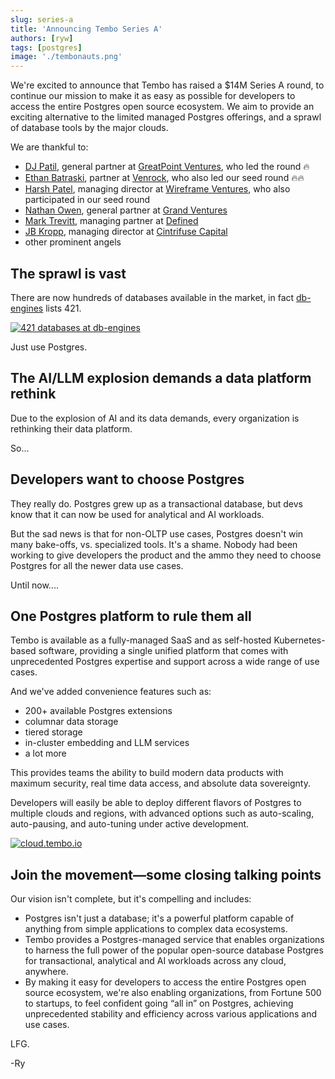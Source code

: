 ```yaml
---
slug: series-a
title: 'Announcing Tembo Series A'
authors: [ryw]
tags: [postgres]
image: './tembonauts.png'
---
```


We're excited to announce that Tembo has raised a $14M Series A round, 
to continue our mission to make it as easy as possible for developers 
to access the entire Postgres open source ecosystem. We aim to provide 
an exciting alternative to the limited managed Postgres offerings, and 
a sprawl of database tools by the major clouds.

We are thankful to:

* [DJ Patil](https://www.gpv.com/team/dj-patil), general partner at 
  [GreatPoint Ventures](https://www.gpv.com/), who led the round 🔥
* [Ethan Batraski](https://www.venrock.com/teammember/ethan-batraski/), 
  partner at [Venrock](https://www.venrock.com/), who also led our seed round 🔥🔥
* [Harsh Patel](https://x.com/harsh1), 
  managing director at [Wireframe Ventures](https://www.wireframevc.com/),
  who also participated in our seed round
* [Nathan Owen](https://grandvcp.com/team/member/1104), 
  general partner at [Grand Ventures](https://grandvcp.com/)
* [Mark Trevitt](https://www.linkedin.com/in/marktrevitt), 
  managing partner at [Defined](https://www.definedvc.com/)
* [JB Kropp](https://www.linkedin.com/in/kropp/), 
  managing director at [Cintrifuse Capital](https://cintrifuse.com/)
* other prominent angels

## The sprawl is vast

There are now hundreds of databases available in the market, in fact 
[db-engines](https://db-engines.com/en/ranking) lists 421.

[![421 databases at db-engines](./421-databases.png "db-engines")](https://db-engines.com/en/ranking)

Just use Postgres.

## The AI/LLM explosion demands a data platform rethink

Due to the explosion of AI and its data demands, 
every organization is rethinking their data platform.

So...

## Developers want to choose Postgres

They really do. Postgres grew up as a transactional database, but devs know that 
it can now be used for analytical and AI workloads.

But the sad news is that for non-OLTP use cases, Postgres doesn't win many bake-offs, 
vs. specialized tools. It's a shame. Nobody had been working to give developers the 
product and the ammo they need to choose Postgres for all the newer data use cases.

Until now....

## One Postgres platform to rule them all

Tembo is available as a fully-managed SaaS and as self-hosted Kubernetes-based
software, providing a single unified platform that comes with unprecedented
Postgres expertise and support across a wide range of use cases.

And we've added convenience features such as:

* 200+ available Postgres extensions
* columnar data storage
* tiered storage
* in-cluster embedding and LLM services
* a lot more

This provides teams the ability to build modern data products with maximum security, 
real time data access, and absolute data sovereignty.

Developers will easily be able to deploy different flavors of Postgres
to multiple clouds and regions, with advanced options such as auto-scaling,
auto-pausing, and auto-tuning under active development.

[![cloud.tembo.io](./tembo-ui.png "cloud.tembo.io")](https://cloud.tembo.io)

## Join the movement—some closing talking points

Our vision isn't complete, but it's compelling and includes:

* Postgres isn't just a database; it's a powerful platform capable of anything
  from simple applications to complex data ecosystems. 
* Tembo provides a Postgres-managed service that enables organizations to 
  harness the full power of the popular open-source database Postgres for 
  transactional, analytical and AI workloads across any cloud, anywhere. 
* By making it easy for developers to access the entire Postgres open source 
  ecosystem, we're also enabling organizations, from Fortune 500 to startups, 
  to feel confident going “all in” on Postgres, achieving unprecedented stability
  and efficiency across various applications and use cases.

LFG.

-Ry